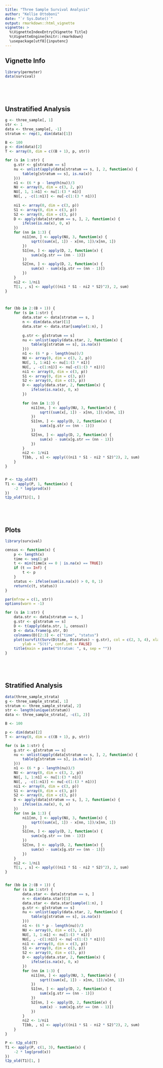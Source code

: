 ```yaml
---
title: "Three Sample Survival Analysis"
author: "Kellie Ottoboni"
date: "`r Sys.Date()`"
output: rmarkdown::html_vignette
vignette: >
  %\VignetteIndexEntry{Vignette Title}
  %\VignetteEngine{knitr::rmarkdown}
  \usepackage[utf8]{inputenc}
---
```


## Vignette Info

```r
library(permuter)
data(survival)



 


```

## Unstratified Analysis

```r
g <- three_sample[, 1]
str <- 1
data <- three_sample[, -1]
stratum <- rep(1, dim(data)[1])

B <- 100
p <- dim(data)[2]
T <- array(0, dim = c((B + 1), p, str))

for (s in 1:str) {
    g.str <- g[stratum == s]
    nu <- unlist(apply(data[stratum == s, ], 2, function(x) {
        table(g[stratum == s], is.na(x))
    }))
    n1 <- (6 * p - length(nu))/3
    NU <- array(0, dim = c(3, 2, p))
    NU[, 1, 1:n1] <- nu[1:(3 * n1)]
    NU[, , -c(1:n1)] <- nu[-c(1:(3 * n1))]
    
    ni1 <- array(0, dim = c(3, p))
    S1 <- array(0, dim = c(3, p))
    S2 <- array(0, dim = c(3, p))
    D <- apply(data[stratum == s, ], 2, function(x) {
        ifelse(is.na(x), 0, x)
    })
    for (nn in 1:3) {
        ni1[nn, ] <- apply(NU, 3, function(x) {
            sqrt((sum(x[, 1]) - x[nn, 1])/x[nn, 1])
        })
        S1[nn, ] <- apply(D, 2, function(x) {
            sum(x[g.str == (nn - 1)])
        })
        S2[nn, ] <- apply(D, 2, function(x) {
            sum(x) - sum(x[g.str == (nn - 1)])
        })
    }
    ni2 <- 1/ni1
    T[1, , s] <- apply(((ni1 * S1 - ni2 * S2)^2), 2, sum)
}



for (bb in 2:(B + 1)) {
    for (s in 1:str) {
        data.star <- data[stratum == s, ]
        n <- dim(data.star)[1]
        data.star <- data.star[sample(1:n), ]
        
        g.str <- g[stratum == s]
        nu <- unlist(apply(data.star, 2, function(x) {
            table(g[stratum == s], is.na(x))
        }))
        n1 <- (6 * p - length(nu))/3
        NU <- array(0, dim = c(3, 2, p))
        NU[, 1, 1:n1] <- nu[1:(3 * n1)]
        NU[, , -c(1:n1)] <- nu[-c(1:(3 * n1))]
        ni1 <- array(0, dim = c(3, p))
        S1 <- array(0, dim = c(3, p))
        S2 <- array(0, dim = c(3, p))
        D <- apply(data.star, 2, function(x) {
            ifelse(is.na(x), 0, x)
        })
        
        for (nn in 1:3) {
            ni1[nn, ] <- apply(NU, 3, function(x) {
                sqrt((sum(x[, 1]) - x[nn, 1])/x[nn, 1])
            })
            S1[nn, ] <- apply(D, 2, function(x) {
                sum(x[g.str == (nn - 1)])
            })
            S2[nn, ] <- apply(D, 2, function(x) {
                sum(x) - sum(x[g.str == (nn - 1)])
            })
        }
        ni2 <- 1/ni1
        T[bb, , s] <- apply(((ni1 * S1 - ni2 * S2)^2), 2, sum)
    }
}


P <- t2p_old(T)
T1 <- apply(P, 1, function(x) {
    -2 * log(prod(x))
})
t2p_old(T1)[1, ]



 


```

## Plots
```r
library(survival)

census <- function(x) {
    p <- length(x)
    time <- seq(1:p)
    t <- min(time[x == 0 | is.na(x) == TRUE])
    if (t == Inf) {
        t <- p
    }
    status <- ifelse(sum(is.na(x)) > 0, 0, 1)
    return(c(t, status))
}

par(mfrow = c(1, str))
options(warn = -1)

for (s in 1:str) {
    data.str <- data[stratum == s, ]
    g.str <- g[stratum == s]
    D <- t(apply(data.str, 1, census))
    D <- data.frame(g.str, D)
    colnames(D)[2:3] <- c("time", "status")
    plot(survfit(Surv(D$time, D$status) ~ g.str), col = c(2, 3, 4), xlab = "Time", 
        ylab = "S(t)", conf.int = FALSE)
    title(main = paste("Stratum: ", s, sep = ""))
}



 


```


## Stratified Analysis
```r
data(three_sample_strata)
g <- three_sample_strata[, 1]
stratum <- three_sample_strata[, 2]
str <- length(unique(stratum))
data <- three_sample_strata[, -c(1, 2)]

B <- 100

p <- dim(data)[2]
T <- array(0, dim = c((B + 1), p, str))

for (s in 1:str) {
    g.str <- g[stratum == s]
    nu <- unlist(apply(data[stratum == s, ], 2, function(x) {
        table(g[stratum == s], is.na(x))
    }))
    n1 <- (6 * p - length(nu))/3
    NU <- array(0, dim = c(3, 2, p))
    NU[, 1, 1:n1] <- nu[1:(3 * n1)]
    NU[, , -c(1:n1)] <- nu[-c(1:(3 * n1))]
    ni1 <- array(0, dim = c(3, p))
    S1 <- array(0, dim = c(3, p))
    S2 <- array(0, dim = c(3, p))
    D <- apply(data[stratum == s, ], 2, function(x) {
        ifelse(is.na(x), 0, x)
    })
    for (nn in 1:3) {
        ni1[nn, ] <- apply(NU, 3, function(x) {
            sqrt((sum(x[, 1]) - x[nn, 1])/x[nn, 1])
        })
        S1[nn, ] <- apply(D, 2, function(x) {
            sum(x[g.str == (nn - 1)])
        })
        S2[nn, ] <- apply(D, 2, function(x) {
            sum(x) - sum(x[g.str == (nn - 1)])
        })
    }
    ni2 <- 1/ni1
    T[1, , s] <- apply(((ni1 * S1 - ni2 * S2)^2), 2, sum)
}


for (bb in 2:(B + 1)) {
    for (s in 1:str) {
        data.star <- data[stratum == s, ]
        n <- dim(data.star)[1]
        data.star <- data.star[sample(1:n), ]
        g.str <- g[stratum == s]
        nu <- unlist(apply(data.star, 2, function(x) {
            table(g[stratum == s], is.na(x))
        }))
        n1 <- (6 * p - length(nu))/3
        NU <- array(0, dim = c(3, 2, p))
        NU[, 1, 1:n1] <- nu[1:(3 * n1)]
        NU[, , -c(1:n1)] <- nu[-c(1:(3 * n1))]
        ni1 <- array(0, dim = c(3, p))
        S1 <- array(0, dim = c(3, p))
        S2 <- array(0, dim = c(3, p))
        D <- apply(data.star, 2, function(x) {
            ifelse(is.na(x), 0, x)
        })
        for (nn in 1:3) {
            ni1[nn, ] <- apply(NU, 3, function(x) {
                sqrt((sum(x[, 1]) - x[nn, 1])/x[nn, 1])
            })
            S1[nn, ] <- apply(D, 2, function(x) {
                sum(x[g.str == (nn - 1)])
            })
            S2[nn, ] <- apply(D, 2, function(x) {
                sum(x) - sum(x[g.str == (nn - 1)])
            })
        }
        ni2 <- 1/ni1
        T[bb, , s] <- apply(((ni1 * S1 - ni2 * S2)^2), 2, sum)
    }
}

P <- t2p_old(T)
T1 <- apply(P, c(1, 3), function(x) {
    -2 * log(prod(x))
})
t2p_old(T1)[1, ]



 


```

